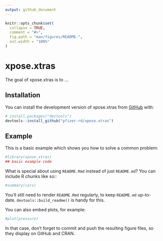 ```yaml
---
output: github_document
---
```


<!-- README.md is generated from README.Rmd. Please edit that file -->

```r
knitr::opts_chunk$set(
  collapse = TRUE,
  comment = "#>",
  fig.path = "man/figures/README-",
  out.width = "100%"
)
```

# xpose.xtras

<!-- badges: start -->
<!-- badges: end -->

The goal of xpose.xtras is to ...

## Installation

You can install the development version of xpose.xtras from [GitHub](https://github.com/) with:

``` r
# install.packages("devtools")
devtools::install_github("pfizer-rd/xpose.xtras")
```

## Example

This is a basic example which shows you how to solve a common problem:

```r
#library(xpose.xtras)
## basic example code
```

What is special about using `README.Rmd` instead of just `README.md`? You can include R chunks like so::

```r
#summary(cars)
```

You'll still need to render `README.Rmd` regularly, to keep `README.md` up-to-date. `devtools::build_readme()` is handy for this.

You can also embed plots, for example:

```r
#plot(pressure)
```

In that case, don't forget to commit and push the resulting figure files, so they display on GitHub and CRAN.
